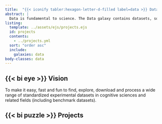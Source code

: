 ```yaml
---
title:  "{{< iconify tabler:hexagon-letter-d-filled label=data >}} Data"
abstract: |
  Data is fundamental to science. The Data galaxy contains datasets, software systems, frameworks and protocols that handle everything related to data management and automated processing.
listing:
  template: ../assets/ejs/projects.ejs
  id: projects
  contents: 
    - ../projects.yml
  sort: "order asc"
  include:
    galaxies: data
body-classes: data
---
```


## {{< bi eye >}}  Vision
To make it easy, fast and fun to find, explore, download and process a wide range of standardized experimental datasets in cognitive sciences and related fields (including benchmark datasets). 

##  {{< bi puzzle >}} Projects

::: {#projects}
:::
